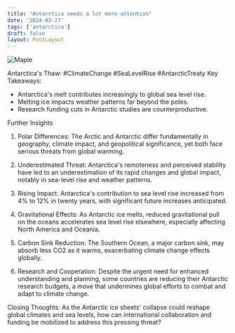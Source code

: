 ```yaml
---
title: "Antarctica needs a lot more attention"
date: '2024-03-27'
tags: ['antarctica']
draft: false
layout: PostLayout
---
```


<div className="flex justify-center">
<div className="my-1 w-full px-2 xl:my-1 xl:w-1/2 xl:px-2">
    <img src="https://willpolesa.pythonanywhere.com/static/podcast_thumbnails/thumbnailrecIy2mgxSCeeBaP4.jpg" alt="Maple" className="mx-auto h-58 w-auto" />
</div>
</div>

Antarctica's Thaw: #ClimateChange #SeaLevelRise #AntarcticTreaty
Key Takeaways:
- Antarctica's melt contributes increasingly to global sea level rise.
- Melting ice impacts weather patterns far beyond the poles.
- Research funding cuts in Antarctic studies are counterproductive.

Further Insights
1. Polar Differences:
The Arctic and Antarctic differ fundamentally in geography, climate impact, and geopolitical significance, yet both face serious threats from global warming.

2. Underestimated Threat:
Antarctica's remoteness and perceived stability have led to an underestimation of its rapid changes and global impact, notably in sea-level rise and weather patterns.

3. Rising Impact:
Antarctica's contribution to sea level rise increased from 4% to 12% in twenty years, with significant future increases anticipated.

4. Gravitational Effects:
As Antarctic ice melts, reduced gravitational pull on the oceans accelerates sea level rise elsewhere, especially affecting North America and Oceania.

5. Carbon Sink Reduction:
The Southern Ocean, a major carbon sink, may absorb less CO2 as it warms, exacerbating climate change effects globally.

6. Research and Cooperation:
Despite the urgent need for enhanced understanding and planning, some countries are reducing their Antarctic research budgets, a move that undermines global efforts to combat and adapt to climate change.

Closing Thoughts:
As the Antarctic ice sheets' collapse could reshape global climates and sea levels, how can international collaboration and funding be mobilized to address this pressing threat?
